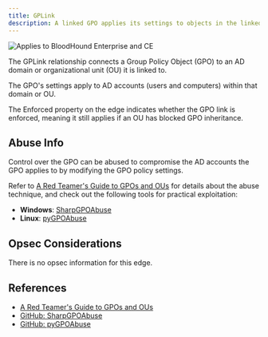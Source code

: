 ```yaml
---
title: GPLink
description: A linked GPO applies its settings to objects in the linked container.
---
```


<img noZoom src="/assets/enterprise-AND-community-edition-pill-tag.svg" alt="Applies to BloodHound Enterprise and CE"/>


The GPLink relationship connects a Group Policy Object (GPO) to an AD domain or organizational unit (OU) it is linked to.

The GPO's settings apply to AD accounts (users and computers) within that domain or OU.

The Enforced property on the edge indicates whether the GPO link is enforced, meaning it still applies if an OU has blocked GPO inheritance.

## Abuse Info

Control over the GPO can be abused to compromise the AD accounts the GPO applies to by modifying the GPO policy settings.

Refer to [A Red Teamer's Guide to GPOs and OUs](https://wald0.com/?p=179) for details about the abuse technique, and check out the following tools for practical exploitation:
 - **Windows**: [SharpGPOAbuse](https://github.com/FSecureLABS/SharpGPOAbuse)
 - **Linux**: [pyGPOAbuse](https://github.com/Hackndo/pyGPOAbuse)

## Opsec Considerations

There is no opsec information for this edge.

## References

* [A Red Teamer's Guide to GPOs and OUs](https://wald0.com/?p=179)
* [GitHub: SharpGPOAbuse](https://github.com/FSecureLABS/SharpGPOAbuse)
* [GitHub: pyGPOAbuse](https://github.com/Hackndo/pyGPOAbuse)

